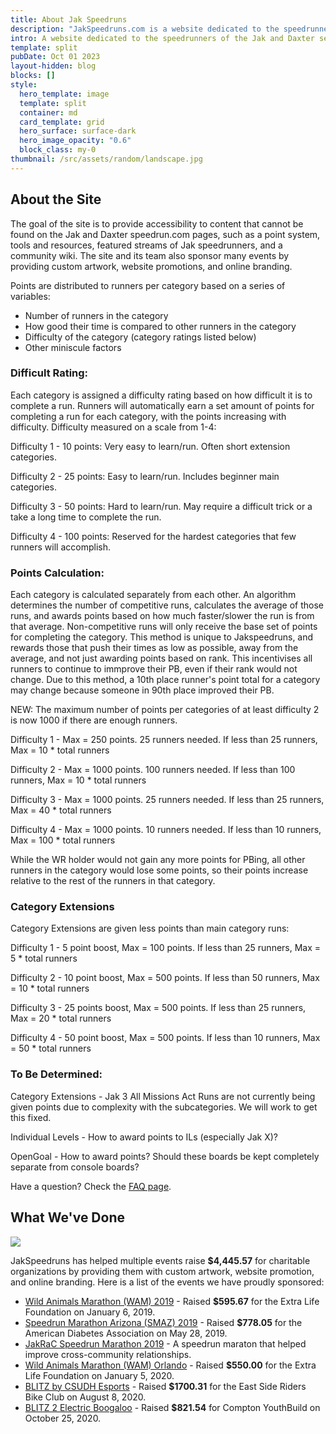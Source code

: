 ```yaml
---
title: About Jak Speedruns
description: "JakSpeedruns.com is a website dedicated to the speedrunners of the Jak and Daxter series."
intro: A website dedicated to the speedrunners of the Jak and Daxter series.
template: split
pubDate: Oct 01 2023
layout-hidden: blog
blocks: []
style:
  hero_template: image
  template: split
  container: md
  card_template: grid
  hero_surface: surface-dark
  hero_image_opacity: "0.6"
  block_class: my-0
thumbnail: /src/assets/random/landscape.jpg
---
```


## About the Site

The goal of the site is to provide accessibility to content that cannot be found on the Jak and Daxter speedrun.com pages, such as a point system, tools and resources, featured streams of Jak speedrunners, and a community wiki. The site and its team also sponsor many events by providing custom artwork, website promotions, and online branding.

Points are distributed to runners per category based on a series of variables:

- Number of runners in the category
- How good their time is compared to other runners in the category
- Difficulty of the category (category ratings listed below)
- Other miniscule factors


### Difficult Rating:

Each category is assigned a difficulty rating based on how difficult it is to complete a run. Runners will automatically earn a set amount of points for completing a run for each category, with the points increasing with difficulty. Difficulty measured on a scale from 1-4:

Difficulty 1 - 10 points: Very easy to learn/run. Often short extension categories.

Difficulty 2 - 25 points: Easy to learn/run. Includes beginner main categories.

Difficulty 3 - 50 points: Hard to learn/run. May require a difficult trick or a take a long time to complete the run.

Difficulty 4 - 100 points: Reserved for the hardest categories that few runners will accomplish.


### Points Calculation:

Each category is calculated separately from each other. An algorithm determines the number of competitive runs, calculates the average of those runs, and awards points based on how much faster/slower the run is from that average. Non-competitive runs will only receive the base set of points for completing the category. This method is unique to Jakspeedruns, and rewards those that push their times as low as possible, away from the average, and not just awarding points based on rank. This incentivises all runners to continue to immprove their PB, even if their rank would not change. Due to this method, a 10th place runner's point total for a category may change because someone in 90th place improved their PB.


NEW: The maximum number of points per categories of at least difficulty 2 is now 1000 if there are enough runners.

Difficulty 1 - Max = 250 points. 25 runners needed. If less than 25 runners, Max = 10 * total runners

Difficulty 2 - Max = 1000 points. 100 runners needed. If less than 100 runners, Max = 10 * total runners

Difficulty 3 - Max = 1000 points. 25 runners needed. If less than 25 runners, Max = 40 * total runners

Difficulty 4 - Max = 1000 points. 10 runners needed. If less than 10 runners, Max = 100 * total runners

While the WR holder would not gain any more points for PBing, all other runners in the category would lose some points, so their points increase relative to the rest of the runners in that category.

### Category Extensions

Category Extensions are given less points than main category runs:

Difficulty 1 - 5 point boost, Max = 100 points. If less than 25 runners, Max = 5 * total runners

Difficulty 2 - 10 point boost, Max = 500 points. If less than 50 runners, Max = 10 * total runners

Difficulty 3 - 25 points boost, Max = 500 points. If less than 25 runners, Max = 20 * total runners

Difficulty 4 - 50 point boost, Max = 500 points. If less than 10 runners, Max = 50 * total runners

### To Be Determined:

Category Extensions - Jak 3 All Missions Act Runs are not currently being given points due to complexity with the subcategories. We will work to get this fixed.

Individual Levels - How to award points to ILs (especially Jak X)?

OpenGoal - How to award points? Should these boards be kept completely separate from console boards?


Have a question? Check the [FAQ page](/faq).

## What We've Done

![](/sponsored-events.png)

JakSpeedruns has helped multiple events raise **$4,445.57** for charitable organizations by providing them with custom artwork, website promotion, and online branding. Here is a list of the events we have proudly sponsored:

- [Wild Animals Marathon (WAM) 2019](https://twitter.com/SkitzSR/status/1082029659741655040) - Raised **$595.67** for the Extra Life Foundation on January 6, 2019.
- [Speedrun Marathon Arizona (SMAZ) 2019](https://twitter.com/SMAZsr/status/1133594043416322049) - Raised **$778.05** for the American Diabetes Association on May 28, 2019.
- [JakRaC Speedrun Marathon 2019](https://twitter.com/JakSpeedruns/status/1205624174753923073) - A speedrun maraton that helped improve cross-community relationships.
- [Wild Animals Marathon (WAM) Orlando](https://twitter.com/WildAnimalsSR/status/1213828320682491905) - Raised **$550.00** for the Extra Life Foundation on January 5, 2020.
- [BLITZ by CSUDH Esports](https://twitter.com/RuhPhorte/status/1292555776225992704) - Raised **$1700.31** for the East Side Riders Bike Club on August 8, 2020.
- [BLITZ 2 Electric Boogaloo](https://twitter.com/RuhPhorte/status/1321935316303798273) - Raised **$821.54** for Compton YouthBuild on October 25, 2020.
